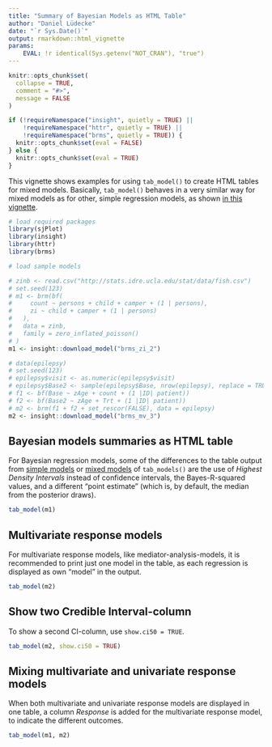 ---
title: "Summary of Bayesian Models as HTML Table"
author: "Daniel Lüdecke"
date: "`r Sys.Date()`"
output: rmarkdown::html_vignette
params:
    EVAL: !r identical(Sys.getenv("NOT_CRAN"), "true")
---

<!--
vignette: >
  %\VignetteIndexEntry{Summary of Bayesian Models as HTML Table}
  %\VignetteEngine{knitr::rmarkdown}
  %\VignetteEncoding{UTF-8}
-->

```{r echo = FALSE}
knitr::opts_chunk$set(
  collapse = TRUE, 
  comment = "#>", 
  message = FALSE
)

if (!requireNamespace("insight", quietly = TRUE) ||
    !requireNamespace("httr", quietly = TRUE) ||
    !requireNamespace("brms", quietly = TRUE)) {
  knitr::opts_chunk$set(eval = FALSE)
} else {
  knitr::opts_chunk$set(eval = TRUE)
}
```

This vignette shows examples for using `tab_model()` to create HTML tables for mixed models. Basically, `tab_model()` behaves in a very similar way for mixed models as for other, simple regression models, as shown [in this vignette](tab_model_estimates.html).

```{r, results='hide', message=FALSE, warning=FALSE}
# load required packages
library(sjPlot)
library(insight)
library(httr)
library(brms)

# load sample models

# zinb <- read.csv("http://stats.idre.ucla.edu/stat/data/fish.csv")
# set.seed(123)
# m1 <- brm(bf(
#     count ~ persons + child + camper + (1 | persons),
#     zi ~ child + camper + (1 | persons)
#   ),
#   data = zinb,
#   family = zero_inflated_poisson()
# )
m1 <- insight::download_model("brms_zi_2")

# data(epilepsy)
# set.seed(123)
# epilepsy$visit <- as.numeric(epilepsy$visit)
# epilepsy$Base2 <- sample(epilepsy$Base, nrow(epilepsy), replace = TRUE)
# f1 <- bf(Base ~ zAge + count + (1 |ID| patient))
# f2 <- bf(Base2 ~ zAge + Trt + (1 |ID| patient))
# m2 <- brm(f1 + f2 + set_rescor(FALSE), data = epilepsy)
m2 <- insight::download_model("brms_mv_3")
```

## Bayesian models summaries as HTML table

For Bayesian regression models, some of the differences to the table output from [simple models](tab_model_estimates.html) or [mixed models](tab_mixed.html) of `tab_models()` are the use of _Highest Density Intervals_ instead of confidence intervals, the Bayes-R-squared values, and a different "point estimate" (which is, by default, the median from the posterior draws).

```{r}
tab_model(m1)
``` 

## Multivariate response models

For multivariate response models, like mediator-analysis-models, it is recommended to print just one model in the table, as each regression is displayed as own "model" in the output.

```{r}
tab_model(m2)
``` 

## Show two Credible Interval-column

To show a second CI-column, use `show.ci50 = TRUE`.

```{r}
tab_model(m2, show.ci50 = TRUE)
``` 

## Mixing multivariate and univariate response models

When both multivariate and univariate response models are displayed in one table, a column _Response_ is added for the multivariate response model, to indicate the different outcomes.

```{r}
tab_model(m1, m2)
``` 
